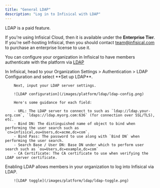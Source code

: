 ```yaml
---
title: "General LDAP"
description: "Log in to Infisical with LDAP"
---
```


<Info>
    LDAP is a paid feature.

   If you're using Infisical Cloud, then it is available under the **Enterprise Tier**. If you're self-hosting Infisical,
   then you should contact team@infisical.com to purchase an enterprise license to use it.
</Info>

You can configure your organization in Infisical to have members authenticate with the platform via [LDAP](https://en.wikipedia.org/wiki/Lightweight_Directory_Access_Protocol)

<Steps>
   <Step title="Prepare the LDAP configuration in Infisical">
        In Infisical, head to your Organization Settings > Authentication > LDAP Configuration and select **Set up LDAP**.

        Next, input your LDAP server settings.

        ![LDAP configuration](/images/platform/ldap/ldap-config.png)

        Here's some guidance for each field:

        - URL: The LDAP server to connect to such as `ldap://ldap.your-org.com`, `ldaps://ldap.myorg.com:636` (for connection over SSL/TLS), etc.
        - Bind DN: The distinguished name of object to bind when performing the user search such as `cn=infisical,ou=Users,dc=acme,dc=com`.
        - Bind Pass: The password to use along with `Bind DN` when performing the user search.
        - Search Base / User DN: Base DN under which to perform user search such as `ou=Users,dc=example,dc=com`
        - CA Certificate: The CA certificate to use when verifying the LDAP server certificate.
   </Step>
   <Step title="Enable LDAP in Infisical">
        Enabling LDAP allows members in your organization to log into Infisical via LDAP.

        ![LDAP toggle](/images/platform/ldap/ldap-toggle.png)
   </Step>
</Steps>